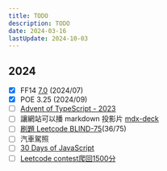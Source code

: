 ---
title: TODO
description: TODO
date: 2024-03-16
lastUpdate: 2024-10-03
---

## 2024

- [x] FF14 [7.0](https://na.finalfantasyxiv.com/dawntrail/) (2024/07)
- [x] POE 3.25 (2024/09)
- [ ] [Advent of TypeScript - 2023](https://typehero.dev/aot-2023)
- [ ] 讓網站可以播 markdown 投影片 [mdx-deck](https://github.com/jxnblk/mdx-deck?tab=readme-ov-file#getting-started)
- [ ] [刷題 Leetcode BLIND-75](/notes/leetcode/blind75)(36/75)
- [ ] 汽車駕照
- [ ] [30 Days of JavaScript](https://leetcode.com/studyplan/30-days-of-javascript)
- [ ] [Leetcode contest爬回1500分](https://leetcode.com/u/moved0311/)

